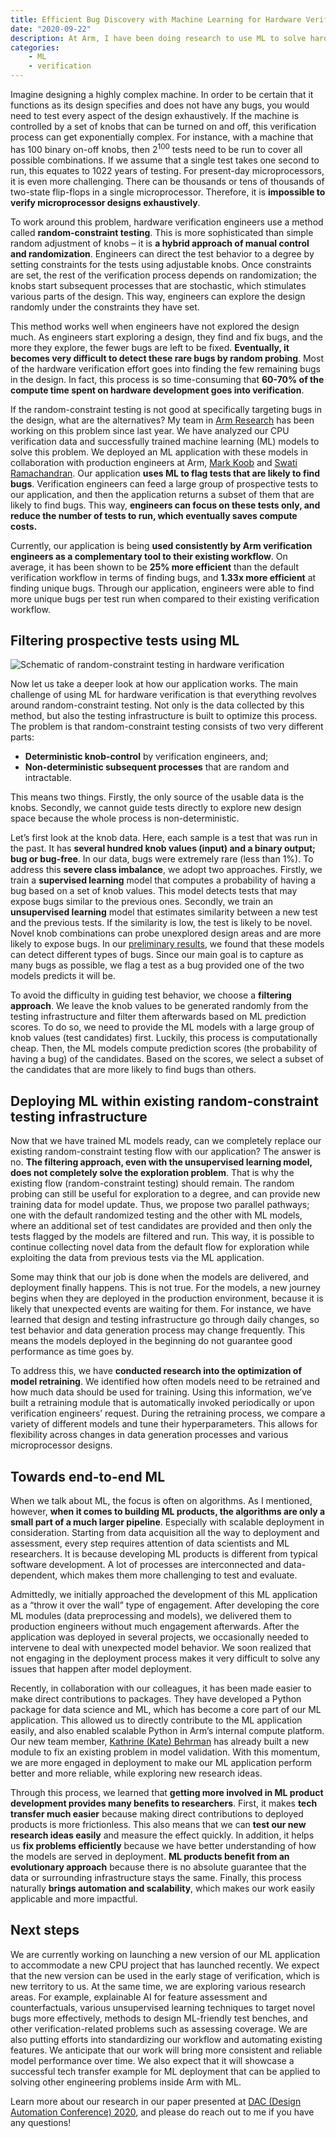 ```yaml
---
title: Efficient Bug Discovery with Machine Learning for Hardware Verification
date: "2020-09-22"
description: At Arm, I have been doing research to use ML to solve hardware verification problems. I wrote this post for general audience to explain the challenges in hardware verification and how my team has been tackling it. The original post can be found <a href="https://community.arm.com/developer/research/b/articles/posts/efficient-bug-discovery-with-machine-learning-for-hardware-verification">here</a>.
categories: 
    - ML
    - verification
---
```


Imagine designing a highly complex machine. In order to be certain that it functions as its design specifies and does not have any bugs, you would need to test every aspect of the design exhaustively. If the machine is controlled by a set of knobs that can be turned on and off, this verification process can get exponentially complex. For instance, with a machine that has 100 binary on-off knobs, then 2<sup>100</sup> tests need to be run to cover all possible combinations. If we assume that a single test takes one second to run, this equates to 1022 years of testing. For present-day microprocessors, it is even more challenging. There can be thousands or tens of thousands of two-state flip-flops in a single microprocessor. Therefore, it is **impossible to verify microprocessor designs exhaustively**.

To work around this problem, hardware verification engineers use a method called **random-constraint testing**. This is more sophisticated than simple random adjustment of knobs – it is **a hybrid approach of manual control and randomization**. Engineers can direct the test behavior to a degree by setting constraints for the tests using adjustable knobs. Once constraints are set, the rest of the verification process depends on randomization; the knobs start subsequent processes that are stochastic, which stimulates various parts of the design. This way, engineers can explore the design randomly under the constraints they have set.

This method works well when engineers have not explored the design much. As engineers start exploring a design, they find and fix bugs, and the more they explore, the fewer bugs are left to be fixed. **Eventually, it becomes very difficult to detect these rare bugs by random probing**. Most of the hardware verification effort goes into finding the few remaining bugs in the design. In fact, this process is so time-consuming that **60-70% of the compute time spent on hardware development goes into verification**.

If the random-constraint testing is not good at specifically targeting bugs in the design, what are the alternatives? My team in [Arm Research](https://www.arm.com/resources/research) has been working on this problem since last year. We have analyzed our CPU verification data and successfully trained machine learning (ML) models to solve this problem. We deployed an ML application with these models in collaboration with production engineers at Arm, [Mark Koob](https://www.linkedin.com/in/markkoob/) and [Swati Ramachandran](https://www.linkedin.com/in/ramachandranswati/). Our application **uses ML to flag tests that are likely to find bugs**. Verification engineers can feed a large group of prospective tests to our application, and then the application returns a subset of them that are likely to find bugs. This way, **engineers can focus on these tests only, and reduce the number of tests to run, which eventually saves compute costs.**

Currently, our application is being **used consistently by Arm verification engineers as a complementary tool to their existing workflow**. On average, it has been shown to be **25% more efficient** than the default verification workflow in terms of finding bugs, and **1.33x more efficient** at finding unique bugs. Through our application, engineers were able to find more unique bugs per test run when compared to their existing verification workflow.

## Filtering prospective tests using ML

![]({{ site.baseurl }}2020-09-22-random-constraint-testing-diagram.png "Schematic of random-constraint testing in hardware verification")

Now let us take a deeper look at how our application works. The main challenge of using ML for hardware verification is that everything revolves around random-constraint testing. Not only is the data collected by this method, but also the testing infrastructure is built to optimize this process. The problem is that random-constraint testing consists of two very different parts:

- **Deterministic knob-control** by verification engineers, and;
- **Non-deterministic subsequent processes** that are random and intractable.

This means two things. Firstly, the only source of the usable data is the knobs. Secondly, we cannot guide tests directly to explore new design space because the whole process is non-deterministic.

Let’s first look at the knob data. Here, each sample is a test that was run in the past. It has **several hundred knob values (input) and a binary output; bug or bug-free**. In our data, bugs were extremely rare (less than 1%). To address this **severe class imbalance**, we adopt two approaches. Firstly, we train a **supervised learning** model that computes a probability of having a bug based on a set of knob values. This model detects tests that may expose bugs similar to the previous ones. Secondly, we train an **unsupervised learning** model that estimates similarity between a new test and the previous tests. If the similarity is low, the test is likely to be novel. Novel knob combinations can probe unexplored design areas and are more likely to expose bugs. In our [preliminary results](http://conference.scipy.org/proceedings/scipy2019/pdfs/Hongsup_Shin.pdf), we found that these models can detect different types of bugs. Since our main goal is to capture as many bugs as possible, we flag a test as a bug provided one of the two models predicts it will be.

To avoid the difficulty in guiding test behavior, we choose a **filtering approach**. We leave the knob values to be generated randomly from the testing infrastructure and filter them afterwards based on ML prediction scores. To do so, we need to provide the ML models with a large group of knob values (test candidates) first. Luckily, this process is computationally cheap. Then, the ML models compute prediction scores (the probability of having a bug) of the candidates. Based on the scores, we select a subset of the candidates that are more likely to find bugs than others.

## Deploying ML within existing random-constraint testing infrastructure

Now that we have trained ML models ready, can we completely replace our existing random-constraint testing flow with our application? The answer is no. **The filtering approach, even with the unsupervised learning model, does not completely solve the exploration problem**. That is why the existing flow (random-constraint testing) should remain. The random probing can still be useful for exploration to a degree, and can provide new training data for model update. Thus, we propose two parallel pathways; one with the default randomized testing and the other with ML models, where an additional set of test candidates are provided and then only the tests flagged by the models are filtered and run. This way, it is possible to continue collecting novel data from the default flow for exploration while exploiting the data from previous tests via the ML application.

Some may think that our job is done when the models are delivered, and deployment finally happens. This is not true. For the models, a new journey begins when they are deployed in the production environment, because it is likely that unexpected events are waiting for them. For instance, we have learned that design and testing infrastructure go through daily changes, so test behavior and data generation process may change frequently. This means the models deployed in the beginning do not guarantee good performance as time goes by.

To address this, we have **conducted research into the optimization of model retraining**. We identified how often models need to be retrained and how much data should be used for training. Using this information, we’ve built a retraining module that is automatically invoked periodically or upon verification engineers’ request. During the retraining process, we compare a variety of different models and tune their hyperparameters. This allows for flexibility across changes in data generation processes and various microprocessor designs.

## Towards end-to-end ML

When we talk about ML, the focus is often on algorithms. As I mentioned, however, **when it comes to building ML products, the algorithms are only a small part of a much larger pipeline**. Especially with scalable deployment in consideration. Starting from data acquisition all the way to deployment and assessment, every step requires attention of data scientists and ML researchers. It is because developing ML products is different from typical software development. A lot of processes are interconnected and data-dependent, which makes them more challenging to test and evaluate.

Admittedly, we initially approached the development of this ML application as a “throw it over the wall” type of engagement. After developing the core ML modules (data preprocessing and models), we delivered them to production engineers without much engagement afterwards. After the application was deployed in several projects, we occasionally needed to intervene to deal with unexpected model behavior. We soon realized that not engaging in the deployment process makes it very difficult to solve any issues that happen after model deployment.

Recently, in collaboration with our colleagues, it has been made easier to make direct contributions to packages. They have developed a Python package for data science and ML, which has become a core part of our ML application. This allowed us to directly contribute to the ML application easily, and also enabled scalable Python in Arm’s internal compute platform. Our new team member, [Kathrine (Kate) Behrman](https://www.linkedin.com/in/kate-behrman/) has already built a new module to fix an existing problem in model validation. With this momentum, we are more engaged in deployment to make our ML application perform better and more reliable, while exploring new research ideas.

Through this process, we learned that **getting more involved in ML product development provides many benefits to researchers**. First, it makes **tech transfer much easier** because making direct contributions to deployed products is more frictionless. This also means that we can **test our new research ideas easily** and measure the effect quickly. In addition, it helps us **fix problems efficiently** because we have better understanding of how the models are served in deployment. **ML products benefit from an evolutionary approach** because there is no absolute guarantee that the data or surrounding infrastructure stays the same. Finally, this process naturally **brings automation and scalability**, which makes our work easily applicable and more impactful.

## Next steps

We are currently working on launching a new version of our ML application to accommodate a new CPU project that has launched recently. We expect that the new version can be used in the early stage of verification, which is new territory to us. At the same time, we are exploring various research areas. For example, explainable AI for feature assessment and counterfactuals, various unsupervised learning techniques to target novel bugs more effectively, methods to design ML-friendly test benches, and other verification-related problems such as assessing coverage. We are also putting efforts into standardizing our workflow and automating existing features. We anticipate that our work will bring more consistent and reliable model performance over time. We also expect that it will showcase a successful tech transfer example for ML deployment that can be applied to solving other engineering problems inside Arm with ML.

Learn more about our research in our paper presented at [DAC (Design Automation Conference) 2020](https://www.dac.com/), and please do reach out to me if you have any questions!
